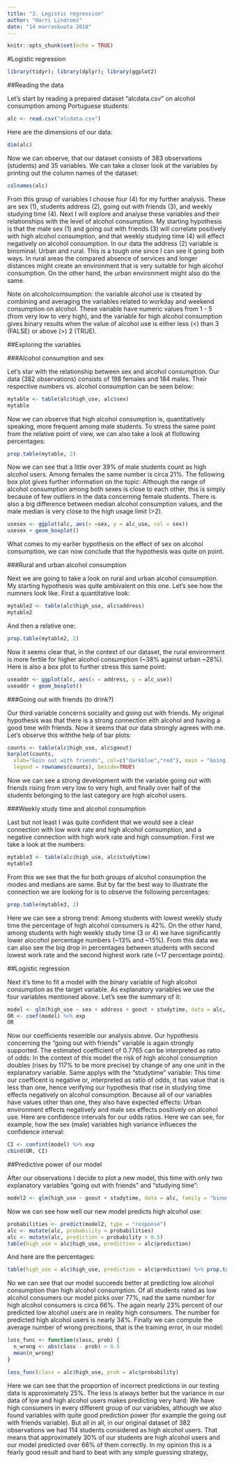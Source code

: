 ```yaml
---
title: "3. Logistic regression"
author: "Harri Lindroos"
date: "14 marraskuuta 2018"
---
```

```r
knitr::opts_chunk$set(echo = TRUE)
```

#Logistic regression

```r
library(tidyr); library(dplyr); library(ggplot2)
```

##Reading the data

Let's start by reading a prepared dataset "alcdata.csv" on alcohol consumption among Portuguese students:

```r
alc <- read.csv("alcdata.csv")
```

Here are the dimensions of our data:

```r
dim(alc)
```


Now we can observe, that our dataset consists of 383 observations (students) and 35 variables. We can take a closer look at the variables by printing out the column names of the dataset:

```r
colnames(alc)
```

From this group of variables I choose four (4) for my further analysis. These are sex (1), students address (2), going out with friends (3), and weekly studying time (4). Next I will explore and analyse these variables and their relationships with the level of alcohol consumption. My starting hypothesis is that the male sex (1) and going out with friends (3) will correlate positively with high alcohol consumption, and that weekly studying time (4) will effect negatively on alcohol consumption. In our data the address (2) variable is binominal: Urban and rural. This is a tough one since I can see it going both ways. In rural areas the compared absence of services and longer distances might create an environment that is very suitable for high alcohol consumption. On the other hand, the urban environment might also do the same.

Note on alcoholcomsumption: the variable alcohol use is cteated by combining and averaging the variables related to workday and weekend consumption on alcohol. These variable have numeric values from 1 - 5 (from very low to very high), and the variable for high alcohol consumption gives binary results when the value of alcohol use is either less (<) than 3 (FALSE) or above (>) 2 (TRUE).

##Exploring the variables

###Alcohol consumption and sex

Let's star with the relationship between sex and alcohol consumption. Our data (382 observations) consists of 198 females and 184 males. Their respective numbers vs. alcohol consumption can be seen below: 

```r
mytable <- table(alc$high_use, alc$sex)
mytable
```

Now we can observe that high alcohol consumption is, quantitatively speaking, more frequent among male students. To stress the same point from the relative point of view, we can also take a look at flollowing percentages:

```r
prop.table(mytable, 2)
```

Now we can see that a little over 39% of male students count as high alcohol users. Among females the same number is circa 21%. The following box plot gives further information on the topic: Although the range of alcohol consumption among both sexes is close to each other, this is simply because of few outliers in the data concerning female students. There is also a big difference between median alcohol consumption values, and the male median is very close to the high usage limit (>2).

```r
usesex <- ggplot(alc, aes(x =sex, y = alc_use, col = sex))
usesex + geom_boxplot()
```

What comes to my earlier hypothesis on the effect of sex on alcohol consumption, we can now conclude that the hypothesis was quite on point.

###Rural and urban alcohol consumption

Next we are going to take a look on rural and urban alcohol consumption. My starting hypothesis was quite ambivalent on this one. Let's see how the numners look like. First a quantitative look:  

```r
mytable2 <- table(alc$high_use, alc$address)
mytable2
```

And then a relative one:


```r
prop.table(mytable2, 2)
```

Now it seems clear that, in the context of our dataset, the rural environment is more fertile for higher alcohol consumption (~38% against urban ~28%). Here is also a box plot to further stress this same point:

```r
useaddr <- ggplot(alc, aes(x = address, y = alc_use))
useaddr + geom_boxplot()
```

###Going out with friends (to drink?)

Our third variable concerns sociality and going out with friends. My original hypothesis was that there is a strong connection eith alcohol and having a good time with friends. Now it seems that our data strongly agrees with me. Let's observe this withthe help of bar plots:

```r
counts <- table(alc$high_use, alc$goout)
barplot(counts,
  xlab="Goin out with friends", col=c("darkblue","red"), main = "Going out with friends and alcohol consumption",
  legend = rownames(counts), beside=TRUE)
```

Now we can see a strong development with the variable going out with friends rising from very low to very high, and finally over half of the students belonging to the last category are high alcohol users.

###Weekly study time and alcohol consumption

Last but not least I was quite confident that we would see a clear connection with low work rate and high alcohol consumption, and a negative connection with high work rate and high consumption. First we take a look at the numbers:


```r
mytable3 <- table(alc$high_use, alc$studytime)
mytable3
```

From this we see that the for both groups of alcohol consumption the modes and medians are same. But by far the best way to illustrate the connection we are looking for is to observe the following percentages:

```r
prop.table(mytable3, 2)
```

Here we can see a strong trend: Among students with lowest weekly study time the percentage of high alcohol consumers is 42%. On the other hand, among students with high weekly study time (3 or 4) we have significantly lower alocohol percentage numbers (~13% and ~15%). From this data we can also see the big drop in percentages between students with second lowest work rate and the second highest work rate (~17 percentage points).

##Logistic regression

Next it's time to fit a model with the binary variable of high alcohol consumption as the target variable. As explanatory variables we use the four variables mentioned above. Let's see the summary of it: 

```r
model <- glm(high_use ~ sex + address + goout + studytime, data = alc, family = "binomial")
OR <- coef(model) %>% exp
OR
```

Now our coefficients resemble our analysis above. Our hypothesis concerning the "going out with friends" variable is again strongly supported. The estimated coefficient of 0.7765 can be interpreted as ratio of odds: In the context of this model the risk of high alcohol consumption doubles (rises by 117% to be more precise) by change of any one unit in the explanatory variable. Same applys with the "studytime" variable: This time our coefficent is negative or, interpreted as ratio of odds, it has value that is less than one, hence verifying our hypothesis that rise in studying time effects negatively on alcohol consumption. Because all of our variables have values other than one, they also have expected effects: Urban environment effects negatively and male sex effects positively on alcohol use. Here are confidence intervals for our odds ratios. Here we can see, for example, how the sex (male) variables high variance influeces the confidence interval:

```r
CI <- confint(model) %>% exp
cbind(OR, CI)
```

##Predictive power of our model

After our observations I decide to plot a new model, this time with only two explanatory variables "going out with friends" and "studying time":

```r
model2 <- glm(high_use ~ goout + studytime, data = alc, family = "binomial")
```

Now we can see how well our new model predicts high alcohol use:

```r
probabilities <- predict(model2, type = "response")
alc <- mutate(alc, probability = probabilities)
alc <- mutate(alc, prediction = probability > 0.5)
table(high_use = alc$high_use, prediction = alc$prediction)
```

And here are the percentages:


```r
table(high_use = alc$high_use, prediction = alc$prediction) %>% prop.table(2)
```

No we can see that our model succeeds better at predicting low alcohol consumption than high alcohol consumption. Of all students rated as low alcohol consumers our model picks over 77%, nad the same number for high alcohol consumers is circa 66%. The again nearly 23% percent of our predicted low alcohol users are in reality high consumers. The number for predicted high alcohol users is nearly 34%. Finally we can compute the average number of wrong precitions, that is the training error, in our model:


```r
loss_func <- function(class, prob) {
  n_wrong <- abs(class - prob) > 0.5
  mean(n_wrong)
}

loss_func(class = alc$high_use, prob = alc$probability)


```

Here we can see that the proportion of incorrect predictions in our testing data is approximately 25%. The less is always better but the variance in our data of low and high alcohol users makes predicting very hard: We have high consumers in every different group of our variables, although we also found variables with quite good prediction power (for example the going out with friends variable). But all in all, in our original dataset of 382 observations we had 114 students considered as high alcohol users. That means that approximately 30% of our students are high alcohol users and our model predicted over 66% of them correctly. In my opinion this is a fearly good result and hard to beat with any simple guessing strategy,  

